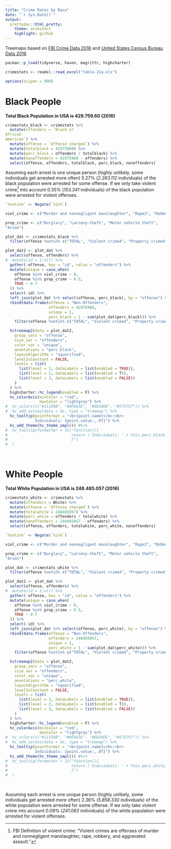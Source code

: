 ```yaml
---
title: "Crime Rates by Race"
date: "`r Sys.Date()`"
output:
  prettydoc::html_pretty:
    theme: architect
    highlight: github
---
```



Treemaps based on [FBI Crime Data 2016](https://ucr.fbi.gov/crime-in-the-u.s/2016/crime-in-the-u.s.-2016/topic-pages/tables/table-21) and [United States Census Bureau Data 2016](https://www.census.gov/quickfacts/fact/table/US/AGE135216)


```r
pacman::p_load(tidyverse, haven, magrittr, highcharter)
```

```r
crimestats <- readxl::read_excel("table-21a.xls")

options(scipen = 999)
```

# Black People

**Total Black Population in USA is 429.759.60 (2016)**

```r
crimestats_black <- crimestats %>% 
  mutate(offenders = `Black or
African
American`) %>% 
  mutate(offense = `Offense charged`) %>% 
  mutate(totalblack = 42975960) %>% 
  mutate(perc_black = offenders / totalblack) %>% 
  mutate(nonoffenders = 42975960 - offenders) %>% 
  select(offense, offenders, totalblack, perc_black, nonoffenders)

```

Assuming each arrest is one unique person (highly unlikely, some individuals get arrested more often) $5.27\%$ (*2.263.112* individuals) of the black population were arrested for some offense. If we only take violent crime[^1] into account $0.35\%$ (*153.341* individuals) of the black population were arrested for violent offenses.


```r
`%notin%` <- Negate(`%in%`)

viol_crime <- c("Murder and nonnegligent manslaughter", "Rape3", "Robbery", "Aggravated assault")

prop_crime <- c("Burglary", "Larceny-theft", "Motor vehicle theft", 
"Arson")

plot_dat <- crimestats_black %>% 
  filter(offense %notin% c("TOTAL", "Violent crime4", "Property crime4"))

plot_dat2 <- plot_dat %>% 
  select(offense, offenders) %>% 
#  mutate(id = 1:n()) %>% 
  gather(-offense, key = "id", value = "offenders") %>%
  mutate(unique = case_when(
    offense %in% viol_crime ~ 0,
    offense %in% prop_crime ~ 0.5,
    TRUE ~ 0.7
  )) %>% 
  select(-id) %>% 
  left_join(plot_dat %>% select(offense, perc_black), by = "offense") %>% 
  rbind(data.frame(offense = "Non-Offenders", 
                   offenders = 42975960, 
                   unique = 1, 
                   perc_black = 1 - sum(plot_dat$perc_black))) %>%
    filter(offense %notin% c("TOTAL", "Violent crime4", "Property crime4")) 

  hctreemap2(data = plot_dat2,
    group_vars = "offense",
    size_var = "offenders", 
    color_var = "unique",
    annotations = "perc_black",
    layoutAlgorithm = "squarified",
    levelIsConstant = FALSE,
    levels = list(
      list(level = 1, dataLabels = list(enabled = TRUE)),
      list(level = 2, dataLabels = list(enabled = T)),
      list(level = 3, dataLabels = list(enabled = FALSE))
    )
  ) %>% 
  highcharter::hc_legend(enabled = F) %>%
  hc_colorAxis(minColor = "red",
               maxColor = "lightgrey") %>% 
#  hc_colors(c("#111FDB", "#0FD63E", "#ED34DE", "#575757")) %>% 
#  hc_add_series(data = ds, type = "treemap") %>%
  hc_tooltip(pointFormat = "<b>{point.name}</b>:<br>
             Individuals: {point.value:,.0f}") %>%   
  hc_add_theme(hc_theme_smpl()) #%>%
#  hc_tooltip(formatter = JS("function(){
#                            return ('Individuals: ' + this.perc_black)
#                            }")
#  )
  
  

```

# White People
**Total White Population in USA is 248.485.057 (2016)**

```r
crimestats_white <- crimestats %>% 
  mutate(offenders = White) %>% 
  mutate(offense = `Offense charged`) %>% 
  mutate(totalwhite = 248485057) %>% 
  mutate(perc_white = offenders / totalwhite) %>% 
  mutate(nonoffenders = 248485057 - offenders) %>% 
  select(offense, offenders, totalwhite, perc_white, nonoffenders)

```



```r
`%notin%` <- Negate(`%in%`)

viol_crime <- c("Murder and nonnegligent manslaughter", "Rape3", "Robbery", "Aggravated assault")

prop_crime <- c("Burglary", "Larceny-theft", "Motor vehicle theft", 
"Arson")

plot_dat <- crimestats_white %>% 
  filter(offense %notin% c("TOTAL", "Violent crime4", "Property crime4"))

plot_dat2 <- plot_dat %>% 
  select(offense, offenders) %>% 
#  mutate(id = 1:n()) %>% 
  gather(-offense, key = "id", value = "offenders") %>%
  mutate(unique = case_when(
    offense %in% viol_crime ~ 0,
    offense %in% prop_crime ~ 0.5,
    TRUE ~ 0.7
  )) %>% 
  select(-id) %>% 
  left_join(plot_dat %>% select(offense, perc_white), by = "offense") %>% 
  rbind(data.frame(offense = "Non-Offenders", 
                   offenders = 248485057, 
                   unique = 1, 
                   perc_white = 1 - sum(plot_dat$perc_white))) %>%
    filter(offense %notin% c("TOTAL", "Violent crime4", "Property crime4")) 

  hctreemap2(data = plot_dat2,
    group_vars = "offense",
    size_var = "offenders", 
    color_var = "unique",
    annotations = "perc_white",
    layoutAlgorithm = "squarified",
    levelIsConstant = FALSE,
    levels = list(
      list(level = 1, dataLabels = list(enabled = TRUE)),
      list(level = 2, dataLabels = list(enabled = T)),
      list(level = 3, dataLabels = list(enabled = FALSE))
    )
  ) %>% 
  highcharter::hc_legend(enabled = F) %>%
  hc_colorAxis(minColor = "red",
               maxColor = "lightgrey") %>% 
#  hc_colors(c("#111FDB", "#0FD63E", "#ED34DE", "#575757")) %>% 
#  hc_add_series(data = ds, type = "treemap") %>%
  hc_tooltip(pointFormat = "<b>{point.name}</b>:<br>
             Individuals: {point.value:,.0f}") %>%   
  hc_add_theme(hc_theme_smpl()) #%>%
#  hc_tooltip(formatter = JS("function(){
#                            return ('Individuals: ' + this.perc_white)
#                            }")
#  )
  
  

```


Assuming each arrest is one unique person (highly unlikely, some individuals get arrested more often) $2.36\%$ (*5.858.330* individuals) of the white population were arrested for some offense. If we only take violent crime into account $0.09\%$ (*241.063* individuals) of the white population were arrested for violent offenses. 

[^1]: FBI Definition of violent crime: "Violent crimes are offenses of murder and nonnegligent manslaughter, rape, robbery, and aggravated assault."